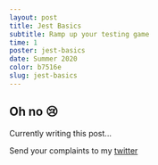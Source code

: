 ```yaml
---
layout: post
title: Jest Basics
subtitle: Ramp up your testing game
time: 1
poster: jest-basics
date: Summer 2020
color: b7516e
slug: jest-basics
---
```


## Oh no 😢

Currently writing this post...

Send your complaints to my [twitter](https://twitter.com/alxclrk)
